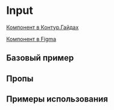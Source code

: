 
<Meta of={InputStories} />

# Input

[Компонент в Контур.Гайдах](https://guides.kontur.ru/components/input-fields/input/)

[Компонент в Figma](https://www.figma.com/file/87ScqxPzJpF9DcVBNYWOjM/%E2%9A%A1-Kontur-UI-Modern-Layout?node-id=203%3A1602)

<Description />

## Базовый пример

<Primary />

## Пропы

<Controls />

## Примеры использования

<Stories title="" includePrimary={false} />
